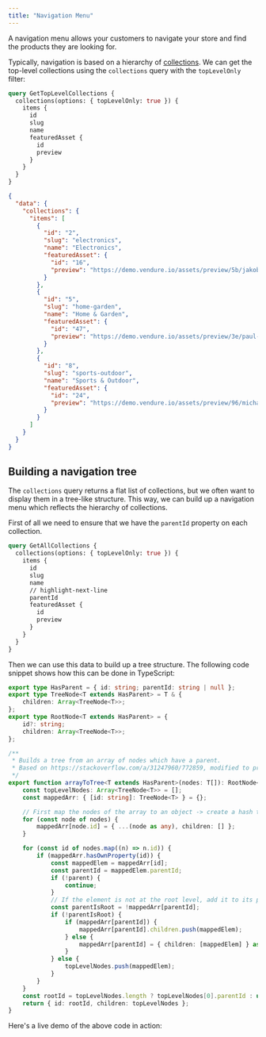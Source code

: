 ```yaml
---
title: "Navigation Menu"
---
```



A navigation menu allows your customers to navigate your store and find the products they are looking for.

Typically, navigation is based on a hierarchy of [collections](/guides/core-concepts/collections/). We can get the top-level
collections using the `collections` query with the `topLevelOnly` filter:


<Tabs>
<TabItem value="Query" label="Query" default>

```graphql
query GetTopLevelCollections {
  collections(options: { topLevelOnly: true }) {
    items {
      id
      slug
      name
      featuredAsset {
        id
        preview
      }
    }
  }
}
```

</TabItem>
<TabItem value="Response" label="Response" >

```json
{
  "data": {
    "collections": {
      "items": [
        {
          "id": "2",
          "slug": "electronics",
          "name": "Electronics",
          "featuredAsset": {
            "id": "16",
            "preview": "https://demo.vendure.io/assets/preview/5b/jakob-owens-274337-unsplash__preview.jpg"
          }
        },
        {
          "id": "5",
          "slug": "home-garden",
          "name": "Home & Garden",
          "featuredAsset": {
            "id": "47",
            "preview": "https://demo.vendure.io/assets/preview/3e/paul-weaver-1120584-unsplash__preview.jpg"
          }
        },
        {
          "id": "8",
          "slug": "sports-outdoor",
          "name": "Sports & Outdoor",
          "featuredAsset": {
            "id": "24",
            "preview": "https://demo.vendure.io/assets/preview/96/michael-guite-571169-unsplash__preview.jpg"
          }
        }
      ]
    }
  }
}
```

</TabItem>
</Tabs>

## Building a navigation tree

The `collections` query returns a flat list of collections, but we often want to display them in a tree-like structure.
This way, we can build up a navigation menu which reflects the hierarchy of collections.

First of all we need to ensure that we have the `parentId` property on each collection.

```graphql title="Shop API"
query GetAllCollections {
  collections(options: { topLevelOnly: true }) {
    items {
      id
      slug
      name
      // highlight-next-line
      parentId
      featuredAsset {
        id
        preview
      }
    }
  }
}
```

Then we can use this data to build up a tree structure. The following code snippet shows how this can be done in TypeScript:

```ts title="src/utils/array-to-tree.ts"
export type HasParent = { id: string; parentId: string | null };
export type TreeNode<T extends HasParent> = T & {
    children: Array<TreeNode<T>>;
};
export type RootNode<T extends HasParent> = {
    id?: string;
    children: Array<TreeNode<T>>;
};

/**
 * Builds a tree from an array of nodes which have a parent.
 * Based on https://stackoverflow.com/a/31247960/772859, modified to preserve ordering.
 */
export function arrayToTree<T extends HasParent>(nodes: T[]): RootNode<T> {
    const topLevelNodes: Array<TreeNode<T>> = [];
    const mappedArr: { [id: string]: TreeNode<T> } = {};

    // First map the nodes of the array to an object -> create a hash table.
    for (const node of nodes) {
        mappedArr[node.id] = { ...(node as any), children: [] };
    }

    for (const id of nodes.map((n) => n.id)) {
        if (mappedArr.hasOwnProperty(id)) {
            const mappedElem = mappedArr[id];
            const parentId = mappedElem.parentId;
            if (!parent) {
                continue;
            }
            // If the element is not at the root level, add it to its parent array of children.
            const parentIsRoot = !mappedArr[parentId];
            if (!parentIsRoot) {
                if (mappedArr[parentId]) {
                    mappedArr[parentId].children.push(mappedElem);
                } else {
                    mappedArr[parentId] = { children: [mappedElem] } as any;
                }
            } else {
                topLevelNodes.push(mappedElem);
            }
        }
    }
    const rootId = topLevelNodes.length ? topLevelNodes[0].parentId : undefined;
    return { id: rootId, children: topLevelNodes };
}
```

Here's a live demo of the above code in action:

<Stackblitz id='vendure-docs-collection-tree' />
